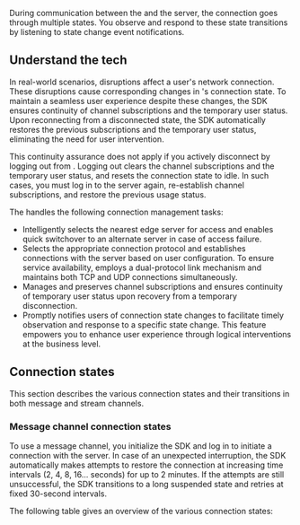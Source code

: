 
During communication between the <Vg k="SDK" /> and the server, the connection goes through multiple states. You observe and respond to these state transitions by listening to state change event notifications.

<PlatformWrapper platform="android, ios, macos, linux-cpp" >

## Understand the tech

In real-world scenarios, disruptions affect a user's network connection. These disruptions cause corresponding changes in <Vg k="SDK" />'s connection state. To maintain a seamless user experience despite these changes, the SDK ensures continuity of channel subscriptions and the temporary user status. Upon reconnecting from a disconnected state, the SDK automatically restores the previous subscriptions and the temporary user status, eliminating the need for user intervention.

This continuity assurance does not apply if you actively disconnect by logging out from <Vg k="SIG" />. Logging out clears the channel subscriptions and the temporary user status, and resets the connection state to idle. In such cases, you must log in to the server again, re-establish channel subscriptions, and restore the previous usage status.

The <Vpd k="SDK" /> handles the following connection management tasks:

* Intelligently selects the nearest edge server for access and enables quick switchover to an alternate server in case of access failure.
* Selects the appropriate connection protocol and establishes connections with the server based on user configuration. To ensure service availability, <Vg k="SIG" /> employs a dual-protocol link mechanism and maintains both TCP and UDP connections simultaneously.
* Manages and preserves channel subscriptions and ensures continuity of temporary user status upon recovery from a temporary disconnection.
* Promptly notifies users of connection state changes to facilitate timely observation and response to a specific state change. This feature empowers you to enhance user experience through logical interventions at the business level.

## Connection states

This section describes the various connection states and their transitions in both message and stream channels.

### Message channel connection states

To use a message channel, you initialize the SDK and log in to initiate a connection with the server. In case of an unexpected interruption, the SDK automatically makes attempts to restore the connection at increasing time intervals (2, 4, 8, 16... seconds) for up to 2 minutes. If the attempts are still unsuccessful, the SDK transitions to a long suspended state and retries at fixed 30-second intervals.

The following table gives an overview of the various connection states:

<ProjectImplement />

</PlatformWrapper>
<PlatformWrapper notAllowed="android, ios, macos, linux-cpp" >
<NotAvailable />
</PlatformWrapper>